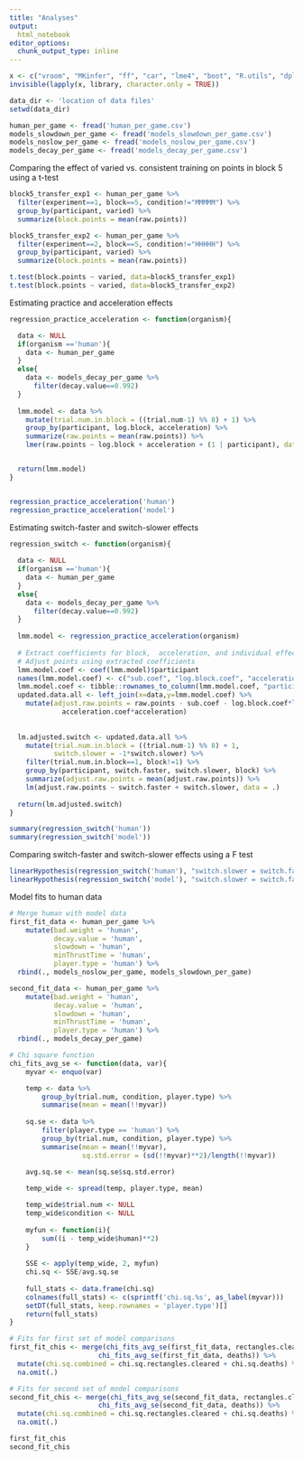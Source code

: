 ```yaml
---
title: "Analyses"
output:
  html_notebook
editor_options: 
  chunk_output_type: inline
---
```


```r
x <- c("vroom", "MKinfer", "ff", "car", "lme4", "boot", "R.utils", "dplyr", "tidyverse", "data.table", "lme4", "leaps", "glmnet")
invisible(lapply(x, library, character.only = TRUE))
```

```r

data_dir <- 'location of data files'
setwd(data_dir)

human_per_game <- fread('human_per_game.csv')
models_slowdown_per_game <- fread('models_slowdown_per_game.csv')
models_noslow_per_game <- fread('models_noslow_per_game.csv')
models_decay_per_game <- fread('models_decay_per_game.csv')

```


Comparing the effect of varied vs. consistent training on points in block 5 using a t-test
```r

block5_transfer_exp1 <- human_per_game %>%
  filter(experiment==1, block==5, condition!="MMMMM") %>%
  group_by(participant, varied) %>%
  summarize(block.points = mean(raw.points))

block5_transfer_exp2 <- human_per_game %>%
  filter(experiment==2, block==5, condition!="HHHHH") %>%
  group_by(participant, varied) %>%
  summarize(block.points = mean(raw.points))

t.test(block.points ~ varied, data=block5_transfer_exp1)
t.test(block.points ~ varied, data=block5_transfer_exp2)
```

Estimating practice and acceleration effects
```r

regression_practice_acceleration <- function(organism){

  data <- NULL
  if(organism =='human'){
    data <- human_per_game
  }
  else{
    data <- models_decay_per_game %>%
      filter(decay.value==0.992)
  }
  
  lmm.model <- data %>%
    mutate(trial.num.in.block = ((trial.num-1) %% 8) + 1) %>% 
    group_by(participant, log.block, acceleration) %>%
    summarize(raw.points = mean(raw.points)) %>%
    lmer(raw.points ~ log.block + acceleration + (1 | participant), data = ., REML = FALSE)


  return(lmm.model)
}


regression_practice_acceleration('human')
regression_practice_acceleration('model')

```

Estimating switch-faster and switch-slower effects
```r

regression_switch <- function(organism){
  
  data <- NULL
  if(organism =='human'){
    data <- human_per_game
  }
  else{
    data <- models_decay_per_game %>%
      filter(decay.value==0.992)
  }
  
  lmm.model <- regression_practice_acceleration(organism)
  
  # Extract coefficients for block,  acceleration, and individual effects
  # Adjust points using extracted coefficients
  lmm.model.coef <- coef(lmm.model)$participant
  names(lmm.model.coef) <- c("sub.coef", "log.block.coef", "acceleration.coef")
  lmm.model.coef <- tibble::rownames_to_column(lmm.model.coef, "participant")
  updated.data.all <- left_join(x=data,y=lmm.model.coef) %>%
    mutate(adjust.raw.points = raw.points - sub.coef - log.block.coef*log.block - 
             acceleration.coef*acceleration)
  
  
  lm.adjusted.switch <- updated.data.all %>%
    mutate(trial.num.in.block = ((trial.num-1) %% 8) + 1,
           switch.slower = -1*switch.slower) %>% 
    filter(trial.num.in.block==1, block!=1) %>%
    group_by(participant, switch.faster, switch.slower, block) %>%
    summarize(adjust.raw.points = mean(adjust.raw.points)) %>%
    lm(adjust.raw.points ~ switch.faster + switch.slower, data = .)
  
  return(lm.adjusted.switch)
}

summary(regression_switch('human'))
summary(regression_switch('model'))

```

Comparing switch-faster and switch-slower effects using a F test
```r

linearHypothesis(regression_switch('human'), "switch.slower = switch.faster", test="F", verbose=TRUE)
linearHypothesis(regression_switch('model'), "switch.slower = switch.faster", test="F", verbose=TRUE)
```

Model fits to human data
```r

# Merge human with model data
first_fit_data <- human_per_game %>%
    mutate(bad.weight = 'human',
           decay.value = 'human',
           slowdown = 'human',
           minThrustTime = 'human',
           player.type = 'human') %>%
  rbind(., models_noslow_per_game, models_slowdown_per_game)

second_fit_data <- human_per_game %>%
    mutate(bad.weight = 'human',
           decay.value = 'human',
           slowdown = 'human',
           minThrustTime = 'human',
           player.type = 'human') %>%
  rbind(., models_decay_per_game)

# Chi square function
chi_fits_avg_se <- function(data, var){
    myvar <- enquo(var)

    temp <- data %>%
        group_by(trial.num, condition, player.type) %>%
        summarise(mean = mean(!!myvar))
        
    sq.se <- data %>% 
        filter(player.type == 'human') %>%
        group_by(trial.num, condition, player.type) %>%
        summarise(mean = mean(!!myvar), 
                  sq.std.error = (sd(!!myvar)**2)/length(!!myvar))

    avg.sq.se <- mean(sq.se$sq.std.error)
    
    temp_wide <- spread(temp, player.type, mean)

    temp_wide$trial.num <- NULL
    temp_wide$condition <- NULL
    
    myfun <- function(i){
        sum((i - temp_wide$human)**2)
    }
    
    SSE <- apply(temp_wide, 2, myfun)
    chi.sq <- SSE/avg.sq.se
    
    full_stats <- data.frame(chi.sq)
    colnames(full_stats) <- c(sprintf('chi.sq.%s', as_label(myvar)))
    setDT(full_stats, keep.rownames = 'player.type')[]
    return(full_stats)
}

# Fits for first set of model comparisons
first_fit_chis <- merge(chi_fits_avg_se(first_fit_data, rectangles.cleared), 
                      chi_fits_avg_se(first_fit_data, deaths)) %>%
  mutate(chi.sq.combined = chi.sq.rectangles.cleared + chi.sq.deaths) %>%
  na.omit(.)

# Fits for second set of model comparisons
second_fit_chis <- merge(chi_fits_avg_se(second_fit_data, rectangles.cleared), 
                      chi_fits_avg_se(second_fit_data, deaths)) %>%
  mutate(chi.sq.combined = chi.sq.rectangles.cleared + chi.sq.deaths) %>%
  na.omit(.)

first_fit_chis
second_fit_chis

```

